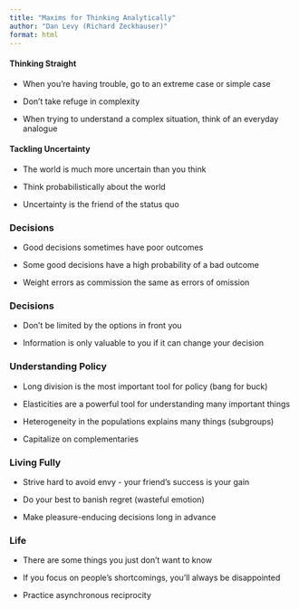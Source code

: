 ```yaml
---
title: "Maxims for Thinking Analytically"
author: "Dan Levy (Richard Zeckhauser)"
format: html
---
```


#### Thinking Straight

- When you're having trouble, go to an extreme case or simple case

- Don't take refuge in complexity

- When trying to understand a complex situation, think of an everyday analogue

#### Tackling Uncertainty 

- The world is much more uncertain than you think 

- Think probabilistically about the world

- Uncertainty is the friend of the status quo 

### Decisions 

- Good decisions sometimes have poor outcomes 

- Some good decisions have a high probability of a bad outcome

- Weight errors as commission the same as errors of omission

### Decisions

- Don't be limited by the options in front you 

- Information is only valuable to you if it can change your decision

### Understanding Policy 

- Long division is the most important tool for policy (bang for buck)

- Elasticities are a powerful tool for understanding many important things

- Heterogeneity in the populations explains many things (subgroups)

- Capitalize on complementaries 

### Living Fully 

- Strive hard to avoid envy - your friend's success is your gain 

- Do your best to banish regret (wasteful emotion)

- Make pleasure-enducing decisions long in advance 

### Life 

- There are some things you just don't want to know 

- If you focus on people's shortcomings, you'll always be disappointed

- Practice asynchronous reciprocity 
